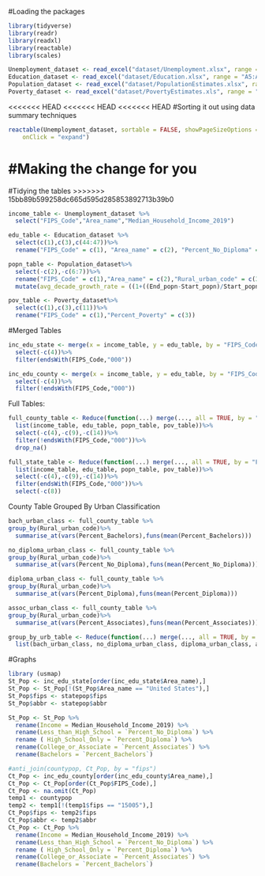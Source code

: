 #Loading the packages
```r
library(tidyverse)
library(readr)
library(readxl)
library(reactable)
library(scales)
```

```r
Unemployment_dataset <- read_excel("dataset/Unemployment.xlsx", range = "A5:CN3201")
Education_dataset <- read_excel("dataset/Education.xlsx", range = "A5:AU3209")
Population_dataset <- read_excel("dataset/PopulationEstimates.xlsx", range = "A2:H3203")
Poverty_dataset <- read_excel("dataset/PovertyEstimates.xls", range = "A5:AB3198")
```

<<<<<<< HEAD
<<<<<<< HEAD
<<<<<<< HEAD
#Sorting it out using data summary techniques

```r
reactable(Unemployment_dataset, sortable = FALSE, showPageSizeOptions = TRUE, 
    onClick = "expand")
```
#Making the change for you
=======
#Tidying the tables
>>>>>>> 15bb89b599258dc665d595d285853892713b39b0

```r
income_table <- Unemployment_dataset %>%
  select("FIPS_Code","Area_name","Median_Household_Income_2019")

edu_table <- Education_dataset %>%
  select(c(1),c(3),c(44:47))%>%
  rename("FIPS_Code" = c(1), "Area_name" = c(2), "Percent_No_Diploma" = c(3), "Percent_Diploma" = c(4), "Percent_Associates" = c(5),"Percent_Bachelors" = c(6))

popn_table <- Population_dataset%>%
  select(-c(2),-c(6:7))%>%
  rename("FIPS_Code" = c(1),"Area_name" = c(2),"Rural_urban_code" = c(3),"Start_popn" = c(4), "End_popn" = c(5))%>%
  mutate(avg_decade_growth_rate = ((1+((End_popn-Start_popn)/Start_popn))^(1/3)-1))

pov_table <- Poverty_dataset%>%
  select(c(1),c(3),c(11))%>%
  rename("FIPS_Code" = c(1),"Percent_Poverty" = c(3))

```

#Merged Tables

```r
inc_edu_state <- merge(x = income_table, y = edu_table, by = "FIPS_Code")%>%
  select(-c(4))%>%
  filter(endsWith(FIPS_Code,"000"))

inc_edu_county <- merge(x = income_table, y = edu_table, by = "FIPS_Code")%>%
  select(-c(4))%>%
  filter(!endsWith(FIPS_Code,"000"))
```

Full Tables:

```r
full_county_table <- Reduce(function(...) merge(..., all = TRUE, by = "FIPS_Code"),
  list(income_table, edu_table, popn_table, pov_table))%>%
  select(-c(4),-c(9),-c(14))%>%
  filter(!endsWith(FIPS_Code,"000"))%>%
  drop_na()

full_state_table <- Reduce(function(...) merge(..., all = TRUE, by = "FIPS_Code"),
  list(income_table, edu_table, popn_table, pov_table))%>%
  select(-c(4),-c(9),-c(14))%>%
  filter(endsWith(FIPS_Code,"000"))%>%
  select(-c(8))

```

  
County Table Grouped By Urban Classification

```r
bach_urban_class <- full_county_table %>%
group_by(Rural_urban_code)%>%
  summarise_at(vars(Percent_Bachelors),funs(mean(Percent_Bachelors)))

no_diploma_urban_class <- full_county_table %>%
group_by(Rural_urban_code)%>%
  summarise_at(vars(Percent_No_Diploma),funs(mean(Percent_No_Diploma)))

diploma_urban_class <- full_county_table %>%
group_by(Rural_urban_code)%>%
  summarise_at(vars(Percent_Diploma),funs(mean(Percent_Diploma)))

assoc_urban_class <- full_county_table %>%
group_by(Rural_urban_code)%>%
  summarise_at(vars(Percent_Associates),funs(mean(Percent_Associates)))

```

```r
group_by_urb_table <- Reduce(function(...) merge(..., all = TRUE, by = "Rural_urban_code"),
  list(bach_urban_class, no_diploma_urban_class, diploma_urban_class, assoc_urban_class))
```


#Graphs

```r


library (usmap)
St_Pop <- inc_edu_state[order(inc_edu_state$Area_name),]
St_Pop <- St_Pop[!(St_Pop$Area_name == "United States"),]
St_Pop$fips <- statepop$fips 
St_Pop$abbr <- statepop$abbr

St_Pop <- St_Pop %>% 
  rename(Income = Median_Household_Income_2019) %>% 
  rename(Less_than_High_School = `Percent_No_Diploma`) %>% 
  rename ( High_School_Only = `Percent_Diploma`) %>% 
  rename(College_or_Associate = `Percent_Associates`) %>% 
  rename(Bachelors = `Percent_Bachelors`)

```

```r
#anti_join(countypop, Ct_Pop, by = "fips")
Ct_Pop <- inc_edu_county[order(inc_edu_county$Area_name),]
Ct_Pop <- Ct_Pop[order(Ct_Pop$FIPS_Code),]
Ct_Pop <- na.omit(Ct_Pop)
temp1 <- countypop
temp2 <- temp1[!(temp1$fips == "15005"),]
Ct_Pop$fips <- temp2$fips
Ct_Pop$abbr <- temp2$abbr
Ct_Pop <- Ct_Pop %>% 
  rename(Income = Median_Household_Income_2019) %>% 
  rename(Less_than_High_School = `Percent_No_Diploma`) %>% 
  rename ( High_School_Only = `Percent_Diploma`) %>% 
  rename(College_or_Associate = `Percent_Associates`) %>% 
  rename(Bachelors = `Percent_Bachelors`)

```


